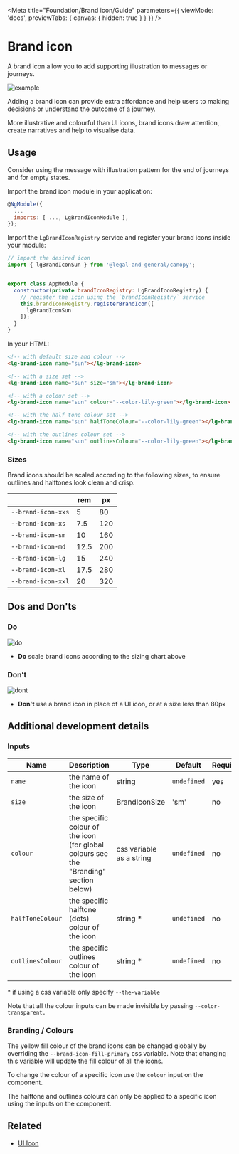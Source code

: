 
<Meta title="Foundation/Brand icon/Guide" parameters={{ viewMode: 'docs', previewTabs: { canvas: { hidden: true } } }} />

# Brand icon

<p class="standfirst">A brand icon allow you to add supporting illustration to messages or journeys.</p>

![example](docs/brand-icon/example.png)

Adding a brand icon can provide extra affordance and help users to making decisions or understand the outcome of a journey.

More illustrative and colourful than UI icons, brand icons draw attention, create narratives and help to visualise data.

## Usage

Consider using the message with illustration pattern for the end of journeys and for empty states.

Import the brand icon module in your application:

```js
@NgModule({
  ...
  imports: [ ..., LgBrandIconModule ],
});
```



Import the `LgBrandIconRegistry` service and register your brand icons inside your module:

```js
// import the desired icon
import { lgBrandIconSun } from '@legal-and-general/canopy';


export class AppModule {
  constructor(private brandIconRegistry: LgBrandIconRegistry) {
    // register the icon using the `brandIconRegistry` service
    this.brandIconRegistry.registerBrandIcon([
      lgBrandIconSun
    ]);
  }
}
```



In your HTML:

```html
<!-- with default size and colour -->
<lg-brand-icon name="sun"></lg-brand-icon>

<!-- with a size set -->
<lg-brand-icon name="sun" size="sm"></lg-brand-icon>

<!-- with a colour set -->
<lg-brand-icon name="sun" colour="--color-lily-green"></lg-brand-icon>

<!-- with the half tone colour set -->
<lg-brand-icon name="sun" halfToneColour="--color-lily-green"></lg-brand-icon>

<!-- with the outlines colour set -->
<lg-brand-icon name="sun" outlinesColour="--color-lily-green"></lg-brand-icon>
```



### Sizes

Brand icons should be scaled according to the following sizes, to ensure outlines and halftones look clean and crisp.

|                    | **rem** | **px** |
| ------------------ | ------- | ------ |
| `--brand-icon-xxs` | 5       | 80     |
| `--brand-icon-xs`  | 7.5     | 120    |
| `--brand-icon-sm`  | 10      | 160    |
| `--brand-icon-md`  | 12.5    | 200    |
| `--brand-icon-lg`  | 15      | 240    |
| `--brand-icon-xl`  | 17.5    | 280    |
| `--brand-icon-xxl` | 20      | 320    |

## Dos and Don'ts

### Do

![do](docs/brand-icon/do.png)

- **Do** scale brand icons according to the sizing chart above

### Don’t

![dont](docs/brand-icon/dont.png)

- **Don't** use a brand icon in place of a UI icon, or at a size less than 80px

## Additional development details

### Inputs

| **Name**           | **Description**                                              | **Type**                 | **Default**   | **Required** |
| ------------------ | ------------------------------------------------------------ | ------------------------ | ------------- | ------------ |
| ``name``           | the name of the icon                                         | string                   | ``undefined`` | yes          |
| ``size``           | the size of the icon                                         | BrandIconSize            | 'sm'          | no           |
| ``colour``         | the specific colour of the icon (for global colours see the "Branding" section below) | css variable as a string | ``undefined`` | no           |
| ``halfToneColour`` | the specific halftone (dots) colour of the icon             | string *                 | ``undefined`` | no           |
| ``outlinesColour`` | the specific outlines colour of the icon                     | string *                 | ``undefined`` | no           |

\* if using a css variable only specify `--the-variable`

Note that all the colour inputs can be made invisible by passing `--color-transparent.`

### Branding / Colours

The yellow fill colour of the brand icons can be changed globally by overriding the `--brand-icon-fill-primary` css variable. Note that changing this variable will update the fill colour of all the icons.

To change the colour of a specific icon use the `colour` input on the component.

The halftone and outlines colours can only be applied to a specific icon using the inputs on the component.

## Related

- [UI Icon](./?path=/docs/foundation-ui-icon-guide--page)

<Description markdown={feedback} />
